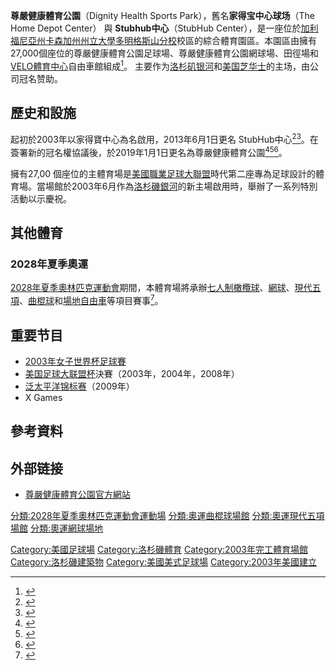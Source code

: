 {{Infobox_Stadium
| stadium_name        = 尊嚴健康體育公園
| nickname            = Victoria Street, HDC
| image               = [[File:HomeDepotCenter1.jpg|250px]]
| location            = 18400 Avalon Boulevard, Carson, California 90746
| coordinates          = {{Coord|33.864|N|118.261|W|type:landmark|display=inline,title}}
| pushpin_map          = USA Los Angeles Metropolitan Area#USA California#USA
| pushpin_relief       = yes
| pushpin_map_caption  = 體育場在[[大洛杉磯地區|大洛杉磯地區]]的位置##體育場在加利福尼亞州的位置##體育場在美國的位置
| broke_ground         = 2002年2月26日<ref>{{cite web|url=http://www.oursportscentral.com/services/releases/?id=3010305&l_id=&t_id= |title=Crew home opener: 24 days and coming – OurSports Central – Independent and Minor League Sports News |publisher=OurSports Central |date= March 10, 2004|access-date=September 2, 2012}}</ref>
| opened               = {{Start date and age|2003|6|1|br=yes}}<ref>{{cite news|last=Bell|first=Jack|title=Life Was a Beach for Chivas Striker|url=https://www.nytimes.com/2005/08/09/sports/soccer/09soccer.html|newspaper=[[The_New_York_Times|The New York Times]]|date=August 9, 2005|access-date=August 10, 2005}}</ref>
| owner               = [[安舒茨娱乐集团|安舒茨娱乐集团]]
| operator            = 安舒茨娱乐集团
| surface              = 班德拉[[百慕達草|百慕達草]]<ref>{{cite web|url=http://www.sportsfieldmanagementmagazine.com/departments/hello-my-name-is/five-questions-with-shaun-ilten-manager-of-turf-grounds-at-stubhub-center/|title=Five Questions with Shaun Ilten, Manager of Turf & Grounds at StubHub Center - SportsField Management|website=www.sportsfieldmanagementmagazine.com|access-date=August 14, 2017|archive-url=https://web.archive.org/web/20170814094906/https://www.sportsfieldmanagementmagazine.com/departments/hello-my-name-is/five-questions-with-shaun-ilten-manager-of-turf-grounds-at-stubhub-center/|archive-date=August 14, 2017|url-status=dead}}</ref>
| construction_cost    = {{US$|150 million|link=yes}};<br />soccer stadium-only costs within the complex were around {{US$|87 million}}
| architect            = [[Rossetti_Architects|Rossetti Architects]]
| structural engineer  = John A. Martin & Associates, Inc.<ref>{{cite web|url=http://www.johnmartin.com/projects/sports--recreation/home-depot-center.html|title=JAMA // Home Depot Center|publisher=Johnmartin.com|access-date=September 2, 2012|url-status=dead|archive-url=https://web.archive.org/web/20120402161505/http://www.johnmartin.com/projects/sports--recreation/home-depot-center.html|archive-date=April 2, 2012}}</ref>
| services engineer    = AG Engineering Group, Inc.<ref>{{cite web |url=http://www.agengineeringgroup.com/projects.html |title=Project list from both AG Engineering Group, Inc |publisher=Agengineeringgroup.com |access-date=September 2, 2012 |archive-url=https://web.archive.org/web/20130724015356/http://agengineeringgroup.com/projects.html |archive-date=July 24, 2013 |url-status=dead }}</ref>
| project_manager      = 
| general_contractor   = [[PCL_Construction|PCL Construction]]<ref>{{cite web |url=http://services.pcl.com/projects/Archived/5200161/index.aspx |title=Construction Services |PCL |publisher=Services.pcl.com |access-date=September 2, 2012 |url-status=dead |archive-url=https://web.archive.org/web/20120403093241/http://services.pcl.com/projects/Archived/5200161/index.aspx |archive-date=April 3, 2012 }}</ref>
| former_names         = 家得寶中心<br />(2003–2013)<br />StubHub中心<br />(2013–2018)
| tenants              = [[洛杉磯銀河|洛杉磯銀河]] ([[美國職業足球大聯盟|MLS]]) 2003–至今<br />[[美國芝華士|美國芝華士]] ([[美國職業足球大聯盟|MLS]]) 2005–2014<br />{{link-en|洛杉磯激流|Los Angeles Riptide}} ([[美國職業袋棍球大聯盟|MLL]]) 2006–2008<br />[[洛杉磯太陽|洛杉磯太陽]] ([[美國女子足球職業聯賽|WPS]]) 2009 <br />[[洛杉磯銀河二隊|洛杉磯銀河二隊]] ([[美國足球冠軍聯賽|USLC]])  2015–至今<br />[[洛杉磯電光|洛杉磯電光]] ([[國家美式足球聯盟|NFL]]) 2017–2019<br />{{link-en|洛杉磯野貓|Los Angeles Wildcats (XFL)}} ({{link-en|XFL|XFL (2020)}}) 2020<br />[[San_Diego_State_Aztecs_football|San Diego State Aztecs football]] ([[NCAA第一級別美式足球碗賽分區|NCAA]]) 2020–2021
| seating_capacity     = 27,000<!-- capacity for most games--><ref>{{cite web|url=http://www.lagalaxy.com/stadium |title=Dignity Health Sports Park |publisher=[[LA_Galaxy|LA Galaxy]] |date= February 23, 2012|access-date=January 6, 2019}}</ref>
| dimensions          = 120 yds long x 75 yds wide (109 x 68 m)
|}}

'''尊嚴健康體育公園'''（Dignity Health Sports Park），舊名'''家得宝中心球场'''（The Home Depot Center） 與 '''Stubhub中心'''（StubHub Center），是一座位於[[加利福尼亞州|加利福尼亞州]][[卡森_(加利福尼亞州)|卡森]][[加州州立大學多明格斯山分校|加州州立大學多明格斯山分校]]校區的綜合體育園區。本園區由擁有27,000個座位的尊嚴健康體育公園足球場、尊嚴健康體育公園網球場、田徑場和[[VELO體育中心|VELO體育中心]]自由車館組成<ref>{{Cite web| title=Dignity Health Sports Park| publisher=[[California_State_University,_Dominguez_Hills|California State University, Dominguez Hills]] | access-date=January 6, 2019 | url=https://www.csudh.edu/about/csudh-the-community/dignity-health-sports-park/}}</ref>。
主要作为[[洛杉矶银河|洛杉矶银河]]和[[美国芝华士|美国芝华士]]的主场，由{{link-en|尊嚴健康|Dignity Health}}公司冠名赞助。

== 歷史和設施 ==
起初於2003年以家得寶中心為名啟用，2013年6月1日更名 StubHub中心<ref>{{cite news|title=StubHub Begins Transition as New Naming Rights Partner to The Home of the MLS Champion LA Galaxy & Chivas USA|url=http://www.dignityhealthsportspark.com/news/detail/stubhub-begins-transition-as-new-naming-rights-partner-to-the-home-of-the-mls-champion-la-galaxy-chivas-usa|publisher=[[Anschutz_Entertainment_Group|Anschutz Entertainment Group]]|date=May 31, 2013|access-date=February 25, 2017}}</ref><ref>{{cite web|url=http://www.mlssoccer.com/news/article/2013/03/04/home-depot-center-be-renamed-stubhub-center-june|title=Home Depot Center to be renamed StubHub Center in June|publisher=[[Major_League_Soccer|Major League Soccer]]|date=March 4, 2013}}</ref>。在{{link-en|尊嚴健康|Dignity Health}}簽署新的冠名權協議後，於2019年1月1日更名為尊嚴健康體育公園<ref>{{Cite news|url=http://www.dignityhealthsportspark.com/news/detail/aeg-announces-new-partnership-with-dignity-health-renames-la-galaxy-home-stadium-dignity-health-sports-park|title=AEG announces new partnership with Dignity Health, renames LA Galaxy home stadium Dignity Health Sports Park|publisher=Dignity Health Sports Park|date=December 13, 2018|access-date=January 1, 2019}}</ref><ref>{{cite news|url=https://www.latimes.com/business/la-fi-stubhub-dignity-health-20181213-story.html|title=Hospital chain Dignity Health buys naming rights to Carson's StubHub Center|newspaper=[[Los_Angeles_Times|Los Angeles Times]]|date=December 13, 2018|last=Koren|first=James Rufus}}</ref><ref>{{cite news|url=https://losangeles.cbslocal.com/2018/12/13/la-galaxys-stubhub-center-name-change/|title=LA Galaxy's StubHub Center To Undergo A Name Change|publisher=[[KCBS-TV|KCBS-TV]]/[[KCAL-TV|KCAL-TV]]|date=December 13, 2018|access-date=January 1, 2019}}</ref>。

擁有27,00 個座位的主體育場是[[美國職業足球大聯盟|美國職業足球大聯盟]]時代第二座專為足球設計的體育場。當場館於2003年6月作為[[洛杉磯銀河|洛杉磯銀河]]的新主場啟用時，舉辦了一系列特別活動以示慶祝。

== 其他體育 ==


=== 2028年夏季奧運 ===
[[2028年夏季奧林匹克運動會|2028年夏季奧林匹克運動會]]期間，本體育場將承辦[[七人制橄欖球|七人制橄欖球]]、[[網球|網球]]、[[現代五項|現代五項]]、[[曲棍球|曲棍球]]和[[場地自由車|場地自由車]]等項目賽事<ref name="2028Venue">{{cite news |title=Venue list for 2028 Summer Olympics in Los Angeles |url=https://abc7.com/sports/venue-list-for-2028-olympics-in-los-angeles/2405042/ |access-date=October 14, 2019 |work=ABC7 (KABC) |date=September 14, 2017}}</ref>。


== 重要节目 ==
* [[2003年女子世界杯足球賽|2003年女子世界杯足球賽]]
* [[美国足球大联盟杯|美国足球大联盟杯]]決賽（2003年，2004年，2008年）
* [[泛太平洋锦标赛|泛太平洋锦标赛]]（2009年）
* X Games

== 參考資料 ==
{{Reflist}}

== 外部链接 ==
{{Commons category|Dignity Health Sports Park}}
* [http://www.dignityhealthsportspark.com/ 尊嚴健康體育公園官方網站]

{{Authority control}}

{{DEFAULTSORT:Dignity Health Sports Park}}
[[Category:美國足球場|Category:美國足球場]]
[[Category:洛杉磯體育|Category:洛杉磯體育]]
[[Category:2003年完工體育場館|Category:2003年完工體育場館]]
[[Category:洛杉磯建築物|Category:洛杉磯建築物]]
[[Category:美國美式足球場|Category:美國美式足球場]]
[[Category:2003年美國建立|Category:2003年美國建立]]
[[分類:2028年夏季奧林匹克運動會運動場|分類:2028年夏季奧林匹克運動會運動場]]
[[分類:奧運曲棍球場館|分類:奧運曲棍球場館]]
[[分類:奧運現代五項場館|分類:奧運現代五項場館]]
[[分類:奧運網球場地|分類:奧運網球場地]]